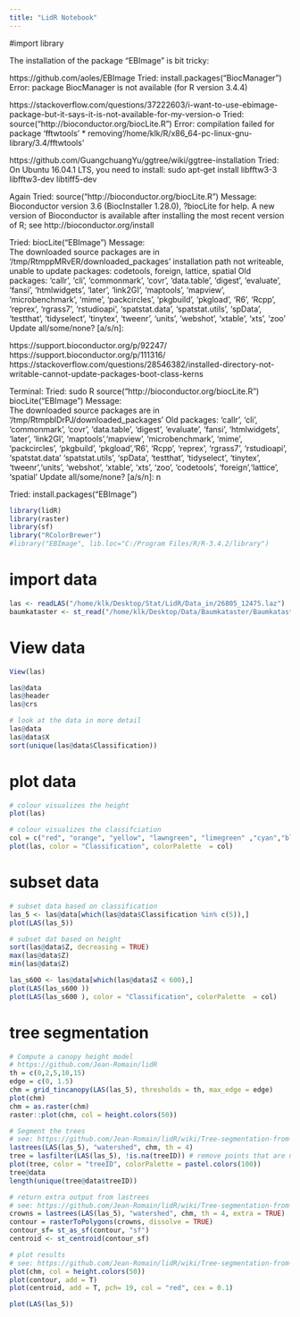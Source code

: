 ```yaml
---
title: "LidR Notebook"
---
```


#import library

The installation of the package "EBImage" is bit tricky:

https://github.com/aoles/EBImage
Tried:   install.packages("BiocManager")
Error:   package BiocManager is not available (for R version 3.4.4)

https://stackoverflow.com/questions/37222603/i-want-to-use-ebimage-package-but-it-says-it-is-not-available-for-my-version-o
Tried:    source("http://bioconductor.org/biocLite.R")
Error:    compilation failed for package ‘fftwtools’
          * removing‘/home/klk/R/x86_64-pc-linux-gnu-library/3.4/fftwtools’

https://github.com/GuangchuangYu/ggtree/wiki/ggtree-installation 
Tried:    On Ubuntu 16.04.1 LTS, you need to install:
          sudo apt-get install libfftw3-3 libfftw3-dev libtiff5-dev

Again Tried: source("http://bioconductor.org/biocLite.R")
Message:  Bioconductor version 3.6 (BiocInstaller 1.28.0), ?biocLite for help. A new version of Bioconductor is available after installing the most recent version of R; see http://bioconductor.org/install

Tried:    biocLite("EBImage")
Message:  
The downloaded source packages are in ‘/tmp/RtmppMRvER/downloaded_packages’ installation path not writeable, unable to update packages: codetools, foreign, lattice, spatial Old packages: 'callr', 'cli', 'commonmark', 'covr', 'data.table', 'digest', 'evaluate', 'fansi', 'htmlwidgets', 'later', 'link2GI', 'maptools', 'mapview', 'microbenchmark', 'mime', 'packcircles', 'pkgbuild', 'pkgload', 'R6', 'Rcpp', 'reprex', 'rgrass7', 'rstudioapi', 'spatstat.data', 'spatstat.utils', 'spData', 'testthat', 'tidyselect', 'tinytex', 'tweenr', 'units', 'webshot', 'xtable', 'xts', 'zoo' Update all/some/none? [a/s/n]:

https://support.bioconductor.org/p/92247/
https://support.bioconductor.org/p/111316/
https://stackoverflow.com/questions/28546382/installed-directory-not-writable-cannot-update-packages-boot-class-kerns

Terminal: 
Tried:    sudo R
          source("http://bioconductor.org/biocLite.R")
          biocLite("EBImage")
Message:  
The downloaded source packages are in ‘/tmp/RtmpblDrPJ/downloaded_packages’ Old packages: 'callr', 'cli', 'commonmark', 'covr', 'data.table', 'digest', 'evaluate', 'fansi', 'htmlwidgets', 'later', 'link2GI', 'maptools','mapview', 'microbenchmark', 'mime', 'packcircles', 'pkgbuild', 'pkgload','R6', 'Rcpp', 'reprex', 'rgrass7', 'rstudioapi', 'spatstat.data' 'spatstat.utils', 'spData', 'testthat', 'tidyselect', 'tinytex', 'tweenr','units', 'webshot', 'xtable', 'xts', 'zoo', 'codetools', 'foreign','lattice', 'spatial' Update all/some/none? [a/s/n]: n

Tried: install.packages("EBImage")

```r

library(lidR)
library(raster)
library(sf)
library("RColorBrewer")
#library("EBImage", lib.loc="C:/Program Files/R/R-3.4.2/library")

```

# import data

```r

las <- readLAS("/home/klk/Desktop/Stat/LidR/Data_in/26805_12475.laz")
baumkataster <- st_read("/home/klk/Desktop/Data/Baumkataster/Baumkataster.shp")

```

# View data

```r

View(las)

las@data
las@header
las@crs

# look at the data in more detail
las@data
las@data$X
sort(unique(las@data$Classification))

```

# plot data

```r

# colour visualizes the height
plot(las)

# colour visualizes the classifciation
col = c("red", "orange", "yellow", "lawngreen", "limegreen" ,"cyan","blue", "deeppink", "saddlebrown", "darkviolet", "white", "grey","black")
plot(las, color = "Classification", colorPalette  = col)

```

# subset data

```r

# subset data based on classification
las_5 <- las@data[which(las@data$Classification %in% c(5)),]
plot(LAS(las_5))

# subset dat based on height
sort(las@data$Z, decreasing = TRUE)
max(las@data$Z)
min(las@data$Z)

las_s600 <- las@data[which(las@data$Z < 600),]
plot(LAS(las_s600 ))
plot(LAS(las_s600 ), color = "Classification", colorPalette  = col)

```

# tree segmentation

```r

# Compute a canopy height model
# https://github.com/Jean-Romain/lidR
th = c(0,2,5,10,15)
edge = c(0, 1.5)
chm = grid_tincanopy(LAS(las_5), thresholds = th, max_edge = edge) 
plot(chm)
chm = as.raster(chm)
raster::plot(chm, col = height.colors(50)) 

# Segment the trees
# see: https://github.com/Jean-Romain/lidR/wiki/Tree-segmentation-from-A-to-Z
lastrees(LAS(las_5), "watershed", chm, th = 4)
tree = lasfilter(LAS(las_5), !is.na(treeID)) # remove points that are not assigned to 
plot(tree, color = "treeID", colorPalette = pastel.colors(100))
tree@data
length(unique(tree@data$treeID))

# return extra output from lastrees
# see: https://github.com/Jean-Romain/lidR/wiki/Tree-segmentation-from-A-to-Z
crowns = lastrees(LAS(las_5), "watershed", chm, th = 4, extra = TRUE)
contour = rasterToPolygons(crowns, dissolve = TRUE)
contour_sf= st_as_sf(contour, "sf")
centroid <- st_centroid(contour_sf)

# plot results
# see: https://github.com/Jean-Romain/lidR/wiki/Tree-segmentation-from-A-to-Z
plot(chm, col = height.colors(50))
plot(contour, add = T)
plot(centroid, add = T, pch= 19, col = "red", cex = 0.1)

plot(LAS(las_5))

```

